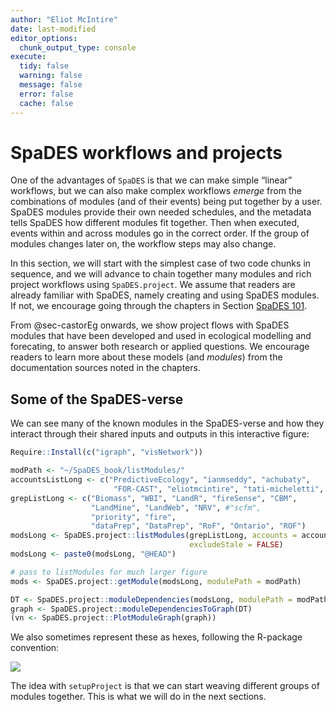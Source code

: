 ```yaml
---
author: "Eliot McIntire"
date: last-modified
editor_options:
  chunk_output_type: console
execute:
  tidy: false
  warning: false
  message: false
  error: false
  cache: false
---
```


# SpaDES workflows and projects

One of the advantages of `SpaDES` is that we can make simple "linear"
workflows, but we can also make complex workflows *emerge* from the
combinations of modules (and of their events) being put together by a
user. SpaDES modules provide their own needed schedules, and the
metadata tells SpaDES how different modules fit together. Then when
executed, events within and across modules go in the correct order. If
the group of modules changes later on, the workflow steps may also
change.

In this section, we will start with the simplest case of two code chunks
in sequence, and we will advance to chain together many modules and rich
project workflows using `SpaDES.project`. We assume that readers are
already familiar with SpaDES, namely creating and using SpaDES modules.
If not, we encourage going through the chapters in Section [SpaDES
101](SpaDESbasics.qmd).

From @sec-castorEg onwards, we show project flows with SpaDES modules
that have been developed and used in ecological modelling and
forecating, to answer both research or applied questions. We encourage
readers to learn more about these models (and *modules*) from the
documentation sources noted in the chapters.

## Some of the SpaDES-verse

We can see many of the known modules in the SpaDES-verse and how they interact through their shared inputs and outputs in this interactive figure:

```r
Require::Install(c("igraph", "visNetwork"))

modPath <- "~/SpaDES_book/listModules/"
accountsListLong <- c("PredictiveEcology", "ianmseddy", "achubaty",
                       "FOR-CAST", "eliotmcintire", "tati-micheletti", "CeresBarros")
grepListLong <- c("Biomass", "WBI", "LandR", "fireSense", "CBM",
                  "LandMine", "LandWeb", "NRV", #"scfm",
                  "priority", "fire",
                  "dataPrep", "DataPrep", "RoF", "Ontario", "ROF")
modsLong <- SpaDES.project::listModules(grepListLong, accounts = accountsListLong,
                                        excludeStale = FALSE)
modsLong <- paste0(modsLong, "@HEAD")

# pass to listModules for much larger figure
mods <- SpaDES.project::getModule(modsLong, modulePath = modPath)

DT <- SpaDES.project::moduleDependencies(modsLong, modulePath = modPath)
graph <- SpaDES.project::moduleDependenciesToGraph(DT)
(vn <- SpaDES.project::PlotModuleGraph(graph))
```

We also sometimes represent these as hexes, following the R-package convention:

![](assets/img/Hexes.png)


The idea with `setupProject` is that we can start weaving different groups of modules together. This is what we will do in the next sections.
